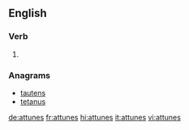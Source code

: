 ==English==

===Verb===
{{head|en|verb form}}

# {{en-third-person singular of|attune}}

===Anagrams===
* [[tautens#English|tautens]]
* [[tetanus#English|tetanus]]

[[de:attunes]]
[[fr:attunes]]
[[hi:attunes]]
[[it:attunes]]
[[vi:attunes]]